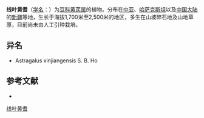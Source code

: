 {{Speciesbox
| name = 线叶黄耆
| status = 
| status_system = 
| image =
| genus = Astragalus
| species = nematodes
| authority = Bunge ex Boiss.
}}

'''线叶黄耆'''（[[学名|学名]]：{{lang|la|''Astragalus nematodes''}}）为[[豆科|豆科]][[黄芪属|黄芪属]]的植物。分布在[[中亚|中亚]]、[[哈萨克斯坦|哈萨克斯坦]]以及[[中国大陆|中国大陆]]的[[新疆|新疆]]等地，生长于海拔1,700米至2,500米的地区，多生在山坡碎石地及山地草原，目前尚未由人工引种栽培。

== 异名 ==
* Astragalus xinjiangensis S. B. Ho

== 参考文献 ==
<div class="references-small">
* {{cite web| url =http://www.bioinfo.cn/db05/KmzwSpecies.php?action=view&id=15434| title =线叶黄耆| work =《中国高等植物数据库全库》| publisher =中国科学院微生物研究所| author =昆明植物研究所| accessdate =2009-02-24| deadurl =yes| archiveurl =https://web.archive.org/web/20160305054957/http://www.bioinfo.cn/db05/KmzwSpecies.php?action=view&id=15434| archivedate =2016-03-05}}
</div>
{{Taxonbar|from=Q15228033}}

[[Category:黄芪属|线叶黄耆]]


{{植物小作品}}